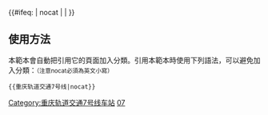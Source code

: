 {{鐵道路線|lua=1
| 模板名稱 =重庆轨道交通7号线
| 名稱 = [[重庆轨道交通]][[重庆轨道交通7号线|7号线]]（规划中）
| 代表色 ={{重庆轨道交通标志色|7}}
| 标志=
| 铁道系统 = 重庆轨道交通
| 背景颜色 = #FFFFFF
| 車站列表 = g科学城g ~ g物流园枢纽g ~ g物流园北g ~ g物流园南g ~ g飞雪寺g ~ g西井大道g ~ g微电园g ~ g西永g ~ g西永南g ~ g中柱村g ~ g童善桥g ~ g宝洪山g ~ g含谷g ~ g含谷南g ~ g西城公园g ~ g石门坝g ~ g斑竹林g ~ g金凤g
|注释=
}}<includeonly>{{#ifeq: {{{1}}} | nocat | <!--空--> | [[Category:重庆轨道交通7号线车站]] }}</includeonly><noinclude>
==使用方法==
本範本會自動把引用它的頁面加入分類。引用本範本時使用下列語法，可以避免加入分類：<small>（注意nocat必須為英文小寫）</small>
 <nowiki>{{重庆轨道交通7号线|nocat}}</nowiki>
[[Category:重慶軌道交通模板|07]]
</noinclude>